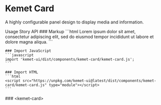 
<Meta of={stories} />

# Kemet Card

A highly configurable panel design to display media and information.

<kemet-tabs panel-effect="stacked" divider>
  <kemet-tab slot="tab">Usage</kemet-tab>
  <kemet-tab slot="tab">Story</kemet-tab>
  <kemet-tab slot="tab">API</kemet-tab>
  <kemet-tab-panel slot="panel">
    ### Markup
    ```html
    <kemet-card>
      Lorem ipsum dolor sit amet, consectetur adipiscing elit, sed do eiusmod tempor incididunt ut labore et dolore magna aliqua.
    </kemet-card>
    ```

    ### Import JavaScript
    ```javascript
    import 'kemet-ui/dist/components/kemet-card/kemet-card.js';
    ```

    ### Import HTML
    ```html
    <script src="https://unpkg.com/kemet-ui@latest/dist/components/kemet-card/kemet-card.js" type="module"></script>
    ```
  </kemet-tab-panel>
  <kemet-tab-panel slot="panel">
    <Canvas of={stories.Standard} />
    <Controls of={stories.Standard} />
  </kemet-tab-panel>
  <kemet-tab-panel slot="panel">
    ### &lt;kemet-card&gt;
    <ArgTypes of="kemet-card" />
  </kemet-tab-panel>
</kemet-tabs>
